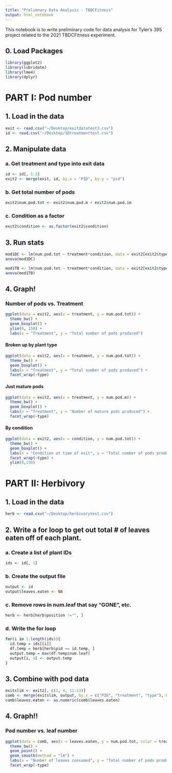 ```yaml
---
title: "Prelimnary Data Analysis - TBDCFitness"
output: html_notebook
---
```


This notebook is to write preliminary code for data analysis for Tyler's 395 project related to the 2021 TBDCFitness experiment. 

## 0. Load Packages

```r
library(ggplot2)
library(lubridate)
library(lme4)
library(dplyr)
```

# PART I: Pod number 

## 1. Load in the data

```r
exit <- read.csv("~/Desktop/exitdatatest3.csv")
id <- read.csv("~/Desktop/IDtreatmenttest.csv")
```

## 2. Manipulate data
### a. Get treatment and type into exit data

```r
id <- id[, 1:3]
exit2 <- merge(exit, id, by.x = "PID", by.y = "pid")
```

### b. Get total number of pods

```r
exit2$num.pod.tot <- exit2$num.pod.m + exit2$num.pod.im
```

### c. Condition as a factor
```r
exit2$condition <- as.factor(exit2$condition)
```


## 3. Run stats

```r
mod1DC <- lm(num.pod.tot ~ treatment*condition, data = exit2[exit2$type == "DC", ])
anova(mod1DC)
```

```r
mod1TB <- lm(num.pod.tot ~ treatment*condition, data = exit2[exit2$type == "TB", ])
anova(mod1TB)
```

## 4. Graph! 

### Number of pods vs. Treatment

```r
ggplot(data = exit2, aes(x = treatment, y = num.pod.tot)) + 
  theme_bw() + 
  geom_boxplot() + 
  ylim(0, 150) + 
  labs(x = "Treatment", y = "Total number of pods produced")
```
#### Broken up by plant type

```r
ggplot(data = exit2, aes(x = treatment, y = num.pod.tot)) + 
  theme_bw() + 
  geom_boxplot() + 
  labs(x = "Treatment", y = "Total number of pods produced") + 
  facet_wrap(~type)
```

#### Just mature pods

```r
ggplot(data = exit2, aes(x = treatment, y = num.pod.m)) + 
  theme_bw() + 
  geom_boxplot() + 
  labs(x = "Treatment", y = "Number of mature pods produced") + 
  facet_wrap(~type)
```
#### By condition

```r
ggplot(data = exit2, aes(x = condition, y = num.pod.tot)) + 
  theme_bw() + 
  geom_boxplot() + 
  labs(x = "Condition at time of exit", y = "Total number of pods produced") + 
  facet_wrap(~type) + 
  ylim(0,150)
```

# PART II: Herbivory

## 1. Load in the data

```r
herb <- read.csv("~/Desktop/herbivorytest.csv")
```

## 2. Write a for loop to get out total # of leaves eaten off of each plant. 

### a. Create a list of plant IDs

```r
ids <- id[, 1]
```

### b. Create the output file

```r
output <- id
output$leaves.eaten <- NA
```

### c. Remove rows in num.leaf that say "GONE", etc. 

```r
herb <- herb[herb$position !="", ]

```


### d. Write the for loop 

```r
for(i in 1:length(ids)){
  id.temp = ids[[i]]
  df.temp = herb[herb$pid == id.temp, ]
  output.temp = max(df.temp$num.leaf)
  output[i, 4] <- output.temp
}
```

## 3. Combine with pod data

```r
exitslim <- exit2[, c(1, 4, 11:13)]
comb <- merge(exitslim, output, by.x = c("PID", "treatment", "type"), by.y = c("pid", "treatment", "type"))
comb$leaves.eaten <- as.numeric(comb$leaves.eaten)
```

## 4. Graph!! 

### Pod number vs. leaf number

```r
ggplot(data = comb, aes(x = leaves.eaten, y = num.pod.tot, color = treatment)) + 
  theme_bw() + 
  geom_point() + 
  geom_smooth(method = "lm") + 
  labs(x = "Number of leaves consumed", y = "Total number of pods produced") + 
  facet_wrap(~type)
```


```r

```

